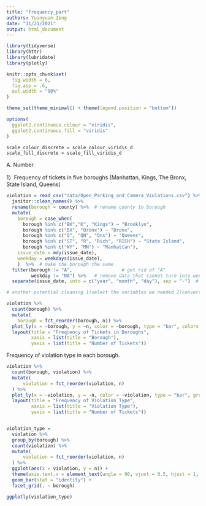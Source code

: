 ```yaml
---
title: "frequency_part"
authors: Yuanyuan Zeng
date: "11/21/2021"
output: html_document
---
```


```r

library(tidyverse)
library(httr)
library(lubridate)
library(plotly)

knitr::opts_chunk$set(
  fig.width = 6,
  fig.asp = .6,
  out.width = "90%"
)

theme_set(theme_minimal() + theme(legend.position = "bottom"))

options(
  ggplot2.continuous.colour = "viridis",
  ggplot2.continuous.fill = "viridis"
)

scale_colour_discrete = scale_colour_viridis_d
scale_fill_discrete = scale_fill_viridis_d
```

A. Number

1）Frequency of tickets in five boroughs (Manhattan, Kings, The Bronx, State Island, Queens)
```r
violation = read_csv("data/Open_Parking_and_Camera_Violations.csv") %>% 
  janitor::clean_names() %>%
  rename(borough = county) %>%  # rename county to borough
  mutate(
    borough = case_when(
      borough %in% c("BK","K", "Kings") ~ "Brooklyn",
      borough %in% c("BX", "Bronx") ~ "Bronx",
      borough %in% c("Q", "QN", "Qns") ~ "Queens",
      borough %in% c("ST", "R", "Rich", "RICH") ~ "State Island",
      borough %in% c("NY", "MN") ~ "Manhattan"),
    issue_date = mdy(issue_date),
    weekday = weekdays(issue_date),
    )  %>%  # make the borough the same 
  filter(borough != "A",                  # get rid of "A"
         weekday != "NA") %>%   # remove data that cannot turn into weekday
  separate(issue_date, into = c("year", "month", "day"), sep = "-")  # separate date into year, month, day

# another potential cleaning 1)select the variables we needed 2)convert the mon into character ?

violation %>% 
  count(borough) %>% 
  mutate(
    borough = fct_reorder(borough, n)) %>% 
  plot_ly(x = ~borough, y = ~n, color = ~borough, type = "bar", colors = "viridis") %>% 
  layout(title = "Frequency of Tickets in Boroughs",
         xaxis = list(title = "Borough"),
         yaxis = list(title = "Number of Tickets"))
```

Frequency of violation type in each borough.

```r
violation %>% 
  count(borough, violation) %>% 
  mutate(
      violation = fct_reorder(violation, n)
  ) %>% 
  plot_ly(x = ~violation, y = ~n, color = ~violation, type = "bar", groups = ~borough) %>% 
  layout(title = "Frequency of Violation Type",
         xaxis = list(title = "Violation Type"),
         yaxis = list(title = "Number of Tickets"))


violation_type = 
  violation %>% 
  group_by(borough) %>% 
  count(violation) %>% 
  mutate(
      violation = fct_reorder(violation, n)
  ) %>% 
  ggplot(aes(x = violation, y = n)) + 
  theme(axis.text.x = element_text(angle = 90, vjust = 0.5, hjust = 1, size = 10)) +
  geom_bar(stat = "identity") +
  facet_grid(. ~ borough)

ggplotly(violation_type)
```



